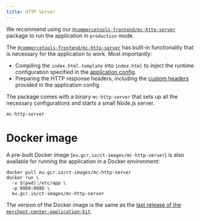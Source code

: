 ```yaml
---
title: HTTP Server
---
```


We recommend using our [`@commercetools-frontend/mc-http-server`](https://www.npmjs.com/package/@commercetools-frontend/mc-http-server) package to run the application in `production` mode.

The [`@commercetools-frontend/mc-http-server`](https://www.npmjs.com/package/@commercetools-frontend/mc-http-server) has built-in functionality that is necessary for the application to work. Most importantly:

- Compiling the `index.html.template` into `index.html` to inject the runtime configuration specified in the [application config](/development/application-config).
- Preparing the HTTP response headers, including the [custom headers](development/application-config#headers) provided in the application config.

The package comes with a binary `mc-http-server` that sets up all the necessary configurations and starts a small Node.js server.

```console
mc-http-server
```

# Docker image

A pre-built Docker image (`eu.gcr.io/ct-images/mc-http-server`) is also available for running the application in a Docker environment:

```console noPromptLines="3-7"
docker pull eu.gcr.io/ct-images/mc-http-server
docker run \
  -v $(pwd):/etc/app \
  -p 8080:8080 \
  eu.gcr.io/ct-images/mc-http-server
```

The version of the Docker image is the same as the [last release of the `merchant-center-application-kit`](https://github.com/commercetools/merchant-center-application-kit/releases).

